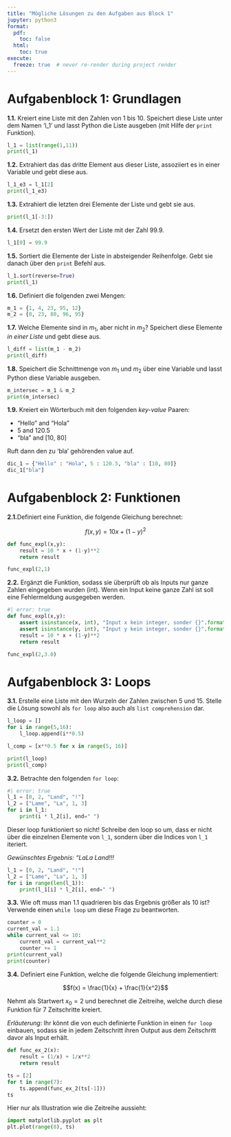 ```yaml
---
title: "Mögliche Lösungen zu den Aufgaben aus Block 1"
jupyter: python3
format:
  pdf:
    toc: false
  html: 
    toc: true
execute:
  freeze: true  # never re-render during project render
---
```


# Aufgabenblock 1: Grundlagen

**1.1.** Kreiert eine Liste mit den Zahlen von 1 bis 10. 
Speichert diese Liste unter dem Namen 'l_1' und lasst Python die Liste ausgeben (mit Hilfe der `print` Funktion).


```python
l_1 = list(range(1,11)) 
print(l_1)
```

**1.2.** Extrahiert das das dritte Element aus dieser Liste, assoziiert es in einer Variable und gebt diese aus.

```python
l_1_e3 = l_1[2]
print(l_1_e3)
```

**1.3.** Extrahiert die letzten drei Elemente der Liste und gebt sie aus.

```python
print(l_1[-3:])
```

**1.4.** Ersetzt den ersten Wert der Liste mit der Zahl $99.9$.

```python
l_1[0] = 99.9
```

**1.5.** Sortiert die Elemente der Liste in absteigender Reihenfolge.
Gebt sie danach über den `print` Befehl aus.

```python
l_1.sort(reverse=True)
print(l_1)
```

**1.6.** Definiert die folgenden zwei Mengen:

\begin{align*}
m_1 &= \{1, 4, 23, 95, 12\}\\
m_2 &= \{0, 23, 80, 96, 95\}\\
\end{align*}

```python
m_1 = {1, 4, 23, 95, 12}
m_2 = {0, 23, 80, 96, 95}
```

**1.7.** Welche Elemente sind in $m_1$, aber nicht in $m_2$? Speichert diese Elemente *in einer Liste* und gebt diese aus.

```python
l_diff = list(m_1 - m_2)
print(l_diff)
```

**1.8.** Speichert die Schnittmenge von $m_1$ und $m_2$ über eine Variable und lasst Python diese Variable ausgeben.

```python
m_intersec = m_1 & m_2
print(m_intersec)
```


**1.9.** Kreiert ein Wörterbuch mit den folgenden *key-value* Paaren:

- "Hello" and "Hola"
- 5 and 120.5
- "bla" and [10, 80]

Ruft dann den zu 'bla' gehörenden value auf.

```python
dic_1 = {"Hello" : "Hola", 5 : 120.5, "bla" : [10, 80]}
dic_1["bla"]
```

# Aufgabenblock 2: Funktionen

**2.1.**Definiert eine Funktion, die folgende Gleichung berechnet:

$$f(x,y) = 10x+(1-y)^2$$

```python
def func_expl(x,y):
    result = 10 * x + (1-y)**2
    return result

func_expl(2,1)
```

**2.2.** Ergänzt die Funktion, sodass sie überprüft ob als Inputs nur ganze Zahlen eingegeben wurden (int).
Wenn ein Input keine ganze Zahl ist soll eine Fehlermeldung ausgegeben werden.

```python
#| error: true
def func_expl(x,y):
    assert isinstance(x, int), "Input x kein integer, sonder {}".format(type(x))
    assert isinstance(y, int), "Input y kein integer, sonder {}".format(type(y))
    result = 10 * x + (1-y)**2
    return result

func_expl(2,3.0)
```


# Aufgabenblock 3: Loops

**3.1.** Erstelle eine Liste mit den Wurzeln der Zahlen zwischen 5 und 15. 
Stelle die Lösung sowohl als `for loop` also auch als `list comprehension` dar.

```python
l_loop = []
for i in range(5,16):
    l_loop.append(i**0.5)

l_comp = [x**0.5 for x in range(5, 16)]

print(l_loop)
print(l_comp)
```

**3.2.** Betrachte den folgenden `for loop`:

```python
#| error: true
l_1 = [0, 2, "Land", "!"]
l_2 = ["Lame", "La", 1, 3]
for i in l_1:
    print(i * l_2[i], end=" ")
```

Dieser loop funktioniert so nicht!
Schreibe den loop so um, dass er nicht über die einzelnen Elemente von `l_1`, sondern über die Indices von `l_1` iteriert. 

*Gewünschtes Ergebnis: "LaLa Land!!!*

```python
l_1 = [0, 2, "Land", "!"]
l_2 = ["Lame", "La", 1, 3]
for i in range(len(l_1)):
    print(l_1[i] * l_2[i], end=" ")
```

**3.3.** Wie oft muss man $1.1$ quadrieren bis das Ergebnis größer als 10 ist?
Verwende einen `while loop` um diese Frage zu beantworten. 

```python
counter = 0
current_val = 1.1
while current_val <= 10:
    current_val = current_val**2
    counter += 1
print(current_val)
print(counter)
```

**3.4.** Definiert eine Funktion, welche die folgende Gleichung implementiert:

$$f(x) = \frac{1}{x} + \frac{1}{x^2}$$

Nehmt als Startwert $x_0=2$ und berechnet die Zeitreihe, welche durch diese Funktion für 7 Zeitschritte kreiert.

*Erläuterung*: Ihr könnt die von euch definierte Funktion in einen `for loop` einbauen, sodass sie in jedem Zeitschritt ihren Output aus dem Zeitschritt davor als Input erhält.  

```python
def func_ex_2(x):
    result = (1/x) + 1/x**2
    return result

ts = [2]
for t in range(7):
    ts.append(func_ex_2(ts[-1]))
ts
```

Hier nur als Illustration wie die Zeitreihe aussieht:

```python
import matplotlib.pyplot as plt
plt.plot(range(8), ts)
```

